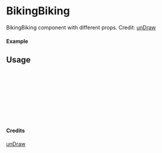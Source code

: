 
<Meta of={BikingBiking} title="unDraw/BikingBiking" />

# BikingBiking

BikingBiking component with different props.
Credit: [unDraw](https://undraw.co/illustrations)

#### Example

<Canvas of={BikingBiking.Primary} />

## Usage

```ts
import { BikingBiking } from "yadl-ui";

const Example = () => {
  return (
      <BikingBiking />
  );
};

export default Example;
```

#### Credits
[unDraw](https://undraw.co/illustrations)
